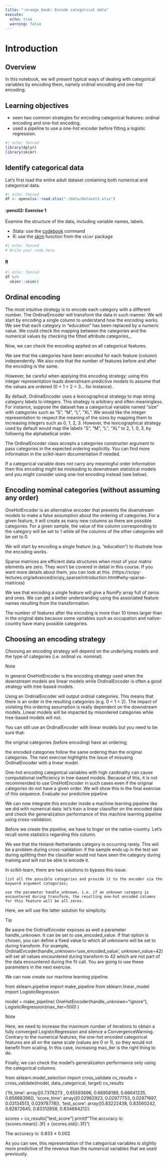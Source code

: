 ```yaml
---
title: ":orange_book: Encode categorical data"
execute: 
  echo: true
  warning: false
---
```


# Introduction

## Overview

In this notebook, we will present typical ways of dealing with categorical variables by encoding them, namely ordinal encoding and one-hot encoding.

## Learning objectives

* seen two common strategies for encoding categorical features: ordinal encoding and one-hot encoding;
* used a pipeline to use a one-hot encoder before fitting a logistic regression.

```r
#| echo: fenced
library(dplyr)
library(skimr)
```

## Identify categorical data

Let’s first load the entire adult dataset containing both numerical and categorical data.

```r
#| echo: fenced
df <- openxlsx::read.xlsx("./data/dataset2.xlsx")
```

::: panel-tabset
#### :pencil2: Exercise 1

Examine the structure of the data, including variable names, labels.

::: callout-tip
-   Stata: use the [codebook](https://www.stata.com/manuals/dcodebook.pdf) command
-   R: use the [skim](https://docs.ropensci.org/skimr/reference/skim.html) function from the `skimr` package
:::

```r
#| echo: fenced
# Write your code here
```

#### R

```r
#| echo: fenced
df %>%
  skimr::skim()
```
:::

## Ordinal encoding

The most intuitive strategy is to encode each category with a different number. The OrdinalEncoder will transform the data in such manner. We will start by encoding a single column to understand how the encoding works. We see that each category in "education" has been replaced by a numeric value. We could check the mapping between the categories and the numerical values by checking the fitted attribute categories_.

Now, we can check the encoding applied on all categorical features.

We see that the categories have been encoded for each feature (column) independently. We also note that the number of features before and after the encoding is the same.

However, be careful when applying this encoding strategy: using this integer representation leads downstream predictive models to assume that the values are ordered (0 < 1 < 2 < 3… for instance).

By default, OrdinalEncoder uses a lexicographical strategy to map string category labels to integers. This strategy is arbitrary and often meaningless. For instance, suppose the dataset has a categorical variable named "size" with categories such as “S”, “M”, “L”, “XL”. We would like the integer representation to respect the meaning of the sizes by mapping them to increasing integers such as 0, 1, 2, 3. However, the lexicographical strategy used by default would map the labels “S”, “M”, “L”, “XL” to 2, 1, 0, 3, by following the alphabetical order.

The OrdinalEncoder class accepts a categories constructor argument to pass categories in the expected ordering explicitly. You can find more information in the scikit-learn documentation if needed.

If a categorical variable does not carry any meaningful order information then this encoding might be misleading to downstream statistical models and you might consider using one-hot encoding instead (see below).

## Encoding nominal categories (without assuming any order)

OneHotEncoder is an alternative encoder that prevents the downstream models to make a false assumption about the ordering of categories. For a given feature, it will create as many new columns as there are possible categories. For a given sample, the value of the column corresponding to the category will be set to 1 while all the columns of the other categories will be set to 0.

We will start by encoding a single feature (e.g. "education") to illustrate how the encoding works.

Sparse matrices are efficient data structures when most of your matrix elements are zero. They won’t be covered in detail in this course. If you want more details about them, you can look at this. (https://scipy-lectures.org/advanced/scipy_sparse/introduction.html#why-sparse-matrices)

We see that encoding a single feature will give a NumPy array full of zeros and ones. We can get a better understanding using the associated feature names resulting from the transformation.

The number of features after the encoding is more than 10 times larger than in the original data because some variables such as occupation and native-country have many possible categories.

## Choosing an encoding strategy

Choosing an encoding strategy will depend on the underlying models and the type of categories (i.e. ordinal vs. nominal).

Note

In general OneHotEncoder is the encoding strategy used when the downstream models are linear models while OrdinalEncoder is often a good strategy with tree-based models.

Using an OrdinalEncoder will output ordinal categories. This means that there is an order in the resulting categories (e.g. 0 < 1 < 2). The impact of violating this ordering assumption is really dependent on the downstream models. Linear models will be impacted by misordered categories while tree-based models will not.

You can still use an OrdinalEncoder with linear models but you need to be sure that:

the original categories (before encoding) have an ordering;

the encoded categories follow the same ordering than the original categories. The next exercise highlights the issue of misusing OrdinalEncoder with a linear model.

One-hot encoding categorical variables with high cardinality can cause computational inefficiency in tree-based models. Because of this, it is not recommended to use OneHotEncoder in such cases even if the original categories do not have a given order. We will show this in the final exercise of this sequence.
Evaluate our predictive pipeline

We can now integrate this encoder inside a machine learning pipeline like we did with numerical data: let’s train a linear classifier on the encoded data and check the generalization performance of this machine learning pipeline using cross-validation.

Before we create the pipeline, we have to linger on the native-country. Let’s recall some statistics regarding this column.

We see that the Holand-Netherlands category is occurring rarely. This will be a problem during cross-validation: if the sample ends up in the test set during splitting then the classifier would not have seen the category during training and will not be able to encode it.

In scikit-learn, there are two solutions to bypass this issue:

    list all the possible categories and provide it to the encoder via the keyword argument categories;

    use the parameter handle_unknown, i.e. if an unknown category is encountered during transform, the resulting one-hot encoded columns for this feature will be all zeros.

Here, we will use the latter solution for simplicity.

Tip

Be aware the OrdinalEncoder exposes as well a parameter handle_unknown. It can be set to use_encoded_value. If that option is chosen, you can define a fixed value to which all unknowns will be set to during transform. For example, OrdinalEncoder(handle_unknown='use_encoded_value', unknown_value=42) will set all values encountered during transform to 42 which are not part of the data encountered during the fit call. You are going to use these parameters in the next exercise.

We can now create our machine learning pipeline.

from sklearn.pipeline import make_pipeline
from sklearn.linear_model import LogisticRegression

model = make_pipeline(
    OneHotEncoder(handle_unknown="ignore"), LogisticRegression(max_iter=500)
)

Note

Here, we need to increase the maximum number of iterations to obtain a fully converged LogisticRegression and silence a ConvergenceWarning. Contrary to the numerical features, the one-hot encoded categorical features are all on the same scale (values are 0 or 1), so they would not benefit from scaling. In this case, increasing max_iter is the right thing to do.

Finally, we can check the model’s generalization performance only using the categorical columns.

from sklearn.model_selection import cross_validate
cv_results = cross_validate(model, data_categorical, target)
cv_results

{'fit_time': array([0.7378273 , 0.65593696, 0.66958189, 0.66641235, 0.65688396]),
 'score_time': array([0.02962923, 0.02977753, 0.02971697, 0.03134513, 0.02978778]),
 'test_score': array([0.83222438, 0.83560242, 0.82872645, 0.83312858, 0.83466421])}

scores = cv_results["test_score"]
print(f"The accuracy is: {scores.mean():.3f} ± {scores.std():.3f}")

The accuracy is: 0.833 ± 0.002

As you can see, this representation of the categorical variables is slightly more predictive of the revenue than the numerical variables that we used previously.